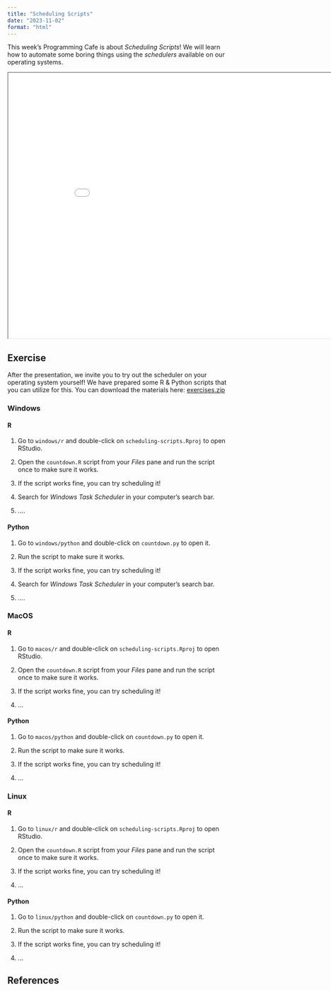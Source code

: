```yaml
---
title: "Scheduling Scripts"
date: "2023-11-02"
format: "html"
---
```


This week's Programming Cafe is about _Scheduling Scripts_! We will learn how to automate some boring things using the _schedulers_ available on our operating systems.

```{=html}
<iframe width="900" height="600" src="../../presentations/2023-11-02_scheduling-scripts/slides/2023-11-02_scheduling-scripts.html"></iframe>
```

## Exercise

After the presentation, we invite you to try out the scheduler on your operating system yourself! We have prepared some R & Python scripts that you can utilize for this. You can download the materials here: [exercises.zip](https://github.com/UtrechtUniversity/programming-cafe/raw/main/exercises/scheduling-scripts/scheduling-scripts.zip)

### Windows

::: {.panel-tabset}

#### R

1. Go to `windows/r` and double-click on `scheduling-scripts.Rproj` to open RStudio.

2. Open the `countdown.R` script from your _Files_ pane and run the script once to make sure it works.

3. If the script works fine, you can try scheduling it! 

4. Search for _Windows Task Scheduler_ in your computer's search bar.

5. ....

#### Python

1. Go to `windows/python` and double-click on `countdown.py` to open it.

2. Run the script to make sure it works.

3. If the script works fine, you can try scheduling it! 

4. Search for _Windows Task Scheduler_ in your computer's search bar.

5. ....

:::

### MacOS

::: {.panel-tabset}

#### R

1. Go to `macos/r` and double-click on `scheduling-scripts.Rproj` to open RStudio.

2. Open the `countdown.R` script from your _Files_ pane and run the script once to make sure it works.

3. If the script works fine, you can try scheduling it! 

4. ...

#### Python

1. Go to `macos/python` and double-click on `countdown.py` to open it.

2. Run the script to make sure it works.

3. If the script works fine, you can try scheduling it! 

4. ...

:::

### Linux

::: {.panel-tabset}

#### R

1. Go to `linux/r` and double-click on `scheduling-scripts.Rproj` to open RStudio.

2. Open the `countdown.R` script from your _Files_ pane and run the script once to make sure it works.

3. If the script works fine, you can try scheduling it! 

4. ...

#### Python

1. Go to `linux/python` and double-click on `countdown.py` to open it.

2. Run the script to make sure it works.

3. If the script works fine, you can try scheduling it! 

4. ...

:::

## References